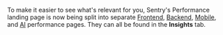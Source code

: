 <Note>

To make it easier to see what's relevant for you, Sentry's Performance landing page is now being split into separate <a href="/product/insights/frontend/" target="_blank">Frontend</a>,  <a href="/product/insights/backend/" target="_blank">Backend</a>, <a href="/product/insights/mobile/" target="_blank">Mobile</a>, and
 <a href="/product/insights/ai/" target="_blank">AI</a> performance pages. They can all be found in the **Insights** tab.

</Note>
